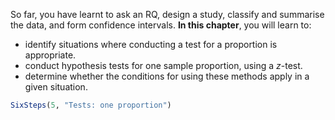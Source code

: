::: {.objectivesBox .objectives data-latex="{iconmonstr-target-4-240.png}"}
So far, you have learnt to ask an RQ, design a study, classify and summarise the data, and form confidence intervals.
**In this chapter**, you will learn to:
  
* identify situations where conducting a test for a proportion is appropriate.
* conduct hypothesis tests for one sample proportion, using a $z$-test.
* determine whether the conditions for using these methods apply in a given situation.
:::

```r
SixSteps(5, "Tests: one proportion")
```

